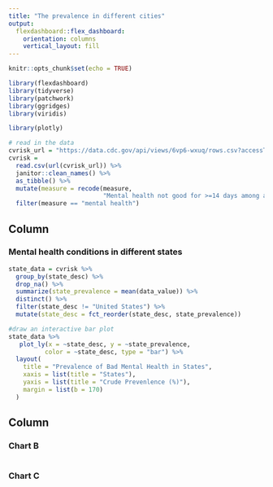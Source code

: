 ```yaml
---
title: "The prevalence in different cities"
output: 
  flexdashboard::flex_dashboard:
    orientation: columns
    vertical_layout: fill
---
```


```r
knitr::opts_chunk$set(echo = TRUE)

library(flexdashboard)
library(tidyverse)
library(patchwork)
library(ggridges)
library(viridis)

library(plotly)
```



```r
# read in the data
cvrisk_url = "https://data.cdc.gov/api/views/6vp6-wxuq/rows.csv?accessType=DOWNLOAD"
cvrisk = 
  read.csv(url(cvrisk_url)) %>% 
  janitor::clean_names() %>% 
  as_tibble() %>% 
  mutate(measure = recode(measure,
                          "Mental health not good for >=14 days among adults aged >=18 Years" = "mental health") ) %>% 
  filter(measure == "mental health")

```

Column {data-width=550}
-----------------------------------------------------------------------

### Mental health conditions in different states

```r
state_data = cvrisk %>% 
  group_by(state_desc) %>% 
  drop_na() %>% 
  summarize(state_prevalence = mean(data_value)) %>% 
  distinct() %>% 
  filter(state_desc != "United States") %>% 
  mutate(state_desc = fct_reorder(state_desc, state_prevalence))

#draw an interactive bar plot
state_data %>% 
   plot_ly(x = ~state_desc, y = ~state_prevalence, 
          color = ~state_desc, type = "bar") %>% 
  layout(
    title = "Prevalence of Bad Mental Health in States",
    xaxis = list(title = "States"),
    yaxis = list(title = "Crude Prevenlence (%)"),
    margin = list(b = 170)
  )
```

Column {data-width=350}
-----------------------------------------------------------------------

### Chart B

```r

```

### Chart C

```r

```

